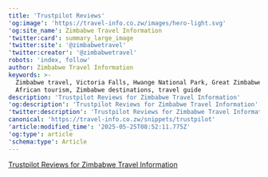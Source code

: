 ```yaml
---
title: 'Trustpilot Reviews'
'og:image': 'https://travel-info.co.zw/images/hero-light.svg'
'og:site_name': Zimbabwe Travel Information
'twitter:card': summary_large_image
'twitter:site': '@zimbabwetravel'
'twitter:creator': '@zimbabwetravel'
robots: 'index, follow'
author: Zimbabwe Travel Information
keywords: >-
  Zimbabwe travel, Victoria Falls, Hwange National Park, Great Zimbabwe, safari,
  African tourism, Zimbabwe destinations, travel guide
description: 'Trustpilot Reviews for Zimbabwe Travel Information'
'og:description': 'Trustpilot Reviews for Zimbabwe Travel Information'
'twitter:description': 'Trustpilot Reviews for Zimbabwe Travel Information'
canonical: 'https://travel-info.co.zw/snippets/trustpilot'
'article:modified_time': '2025-05-25T08:52:11.775Z'
'og:type': article
'schema:type': Article
---
```


<div className="trustpilot-widget" 
     data-locale="en-US" 
     data-template-id="56278e9abfbbba0bdcd568bc" 
     data-businessunit-id="67f9200dd68b154e79a25462" 
     data-style-height="52px" 
     data-style-width="100%">
  <a href="https://www.trustpilot.com/review/travel-info.co.zw" target="_blank" rel="noopener">
    Trustpilot Reviews for Zimbabwe Travel Information
  </a>
</div>

<script type="text/javascript" dangerouslySetInnerHTML={{
  __html: `
    if (typeof window !== 'undefined' && !window.trustpilotLoaded) {
      const script = document.createElement('script');
      script.src = '//widget.trustpilot.com/bootstrap/v5/tp.widget.bootstrap.min.js';
      script.async = true;
      script.onload = function() {
        window.trustpilotLoaded = true;
        if (window.Trustpilot) {
          window.Trustpilot.loadFromElement(document.querySelectorAll('.trustpilot-widget'));
        }
      };
      document.head.appendChild(script);
    } else if (typeof window !== 'undefined' && window.Trustpilot) {
      window.Trustpilot.loadFromElement(document.querySelectorAll('.trustpilot-widget'));
    }
  `
}} />